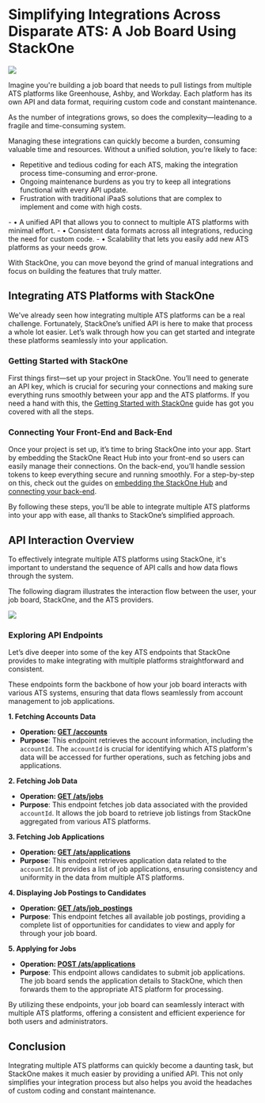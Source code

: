 # Simplifying Integrations Across Disparate ATS: A Job Board Using StackOne

![](/stackone-banner.png)

Imagine you're building a job board that needs to pull listings from multiple ATS platforms like Greenhouse, Ashby, and Workday. Each platform has its own API and data format, requiring custom code and constant maintenance. 

As the number of integrations grows, so does the complexity—leading to a fragile and time-consuming system.

Managing these integrations can quickly become a burden, consuming valuable time and resources. Without a unified solution, you’re likely to face:

* Repetitive and tedious coding for each ATS, making the integration process time-consuming and error-prone.
* Ongoing maintenance burdens as you try to keep all integrations functional with every API update.
* Frustration with traditional iPaaS solutions that are complex to implement and come with high costs.

<Card title="StackOne simplifies all of this by offering:" icon="square-terminal" iconType="duotone">
- • A unified API that allows you to connect to multiple ATS platforms with minimal effort.
- • Consistent data formats across all integrations, reducing the need for custom code.
- • Scalability that lets you easily add new ATS platforms as your needs grow.
</Card>

With StackOne, you can move beyond the grind of manual integrations and focus on building the features that truly matter.

## Integrating ATS Platforms with StackOne

We've already seen how integrating multiple ATS platforms can be a real challenge. Fortunately, StackOne’s unified API is here to make that process a whole lot easier. Let’s walk through how you can get started and integrate these platforms seamlessly into your application.

### Getting Started with StackOne

First things first—set up your project in StackOne. You’ll need to generate an API key, which is crucial for securing your connections and making sure everything runs smoothly between your app and the ATS platforms. If you need a hand with this, the [Getting Started with StackOne](https://docs.stackone.com/docs/getting-started) guide has got you covered with all the steps.

### Connecting Your Front-End and Back-End

Once your project is set up, it’s time to bring StackOne into your app. Start by embedding the StackOne React Hub into your front-end so users can easily manage their connections. On the back-end, you’ll handle session tokens to keep everything secure and running smoothly. For a step-by-step on this, check out the guides on [embedding the StackOne Hub](https://docs.stackone.com/docs/embedding-the-stackone-hub) and [connecting your back-end](https://docs.stackone.com/docs/connect-your-backend-with-stackone-api).

By following these steps, you’ll be able to integrate multiple ATS platforms into your app with ease, all thanks to StackOne’s simplified approach.


## API Interaction Overview

To effectively integrate multiple ATS platforms using StackOne, it's important to understand the sequence of API calls and how data flows through the system. 

The following diagram illustrates the interaction flow between the user, your job board, StackOne, and the ATS providers.

![](/api-call-flow-v3.png)

 ### Exploring API Endpoints

Let’s dive deeper into some of the key ATS endpoints that StackOne provides to make integrating with multiple platforms straightforward and consistent.

These endpoints form the backbone of how your job board interacts with various ATS systems, ensuring that data flows seamlessly from account management to job applications.

**1. Fetching Accounts Data**

* **Operation: [ GET /accounts ](https://docs.stackone.com/reference/stackone_list_linked_accounts)**  
* **Purpose**: This endpoint retrieves the account information, including the `accountId`. The `accountId` is crucial for identifying which ATS platform's data will be accessed for further operations, such as fetching jobs and applications.  

**2. Fetching Job Data**

* **Operation: [ GET /ats/jobs ](https://docs.stackone.com/reference/ats_list_jobs)**  
* **Purpose**: This endpoint fetches job data associated with the provided `accountId`. It allows the job board to retrieve job listings from StackOne aggregated from various ATS platforms.  

**3. Fetching Job Applications**

* **Operation: [ GET /ats/applications ](https://docs.stackone.com/reference/ats_list_applications)**  
* **Purpose**: This endpoint retrieves application data related to the `accountId`. It provides a list of job applications, ensuring consistency and uniformity in the data from multiple ATS platforms.  

**4.  Displaying Job Postings to Candidates**

* **Operation: [ GET /ats/job_postings ](https://docs.stackone.com/reference/ats_list_job_postings)**  
* **Purpose**: This endpoint fetches all available job postings, providing a complete list of opportunities for candidates to view and apply for through your job board.

**5. Applying for Jobs**

* **Operation: [ POST /ats/applications ](https://docs.stackone.com/reference/ats_create_application)**  
* **Purpose**: This endpoint allows candidates to submit job applications. The job board sends the application details to StackOne, which then forwards them to the appropriate ATS platform for processing.

By utilizing these endpoints, your job board can seamlessly interact with multiple ATS platforms, offering a consistent and efficient experience for both users and administrators.

## Conclusion

Integrating multiple ATS platforms can quickly become a daunting task, but StackOne makes it much easier by providing a unified API. This not only simplifies your integration process but also helps you avoid the headaches of custom coding and constant maintenance.
